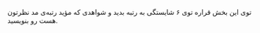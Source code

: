 
توی این بخش قراره توی ۶ شایستگی به **<Username/>** رتبه بدید و شواهدی که مؤید رتبه‌ی مد نظرتون هست رو بنویسید.
